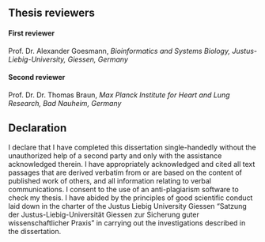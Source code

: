 ## Thesis reviewers {-}

#### First reviewer
Prof. Dr. Alexander Goesmann, *Bioinformatics and Systems Biology, Justus-Liebig-University, Giessen, Germany*

#### Second reviewer
Prof. Dr. Dr. Thomas Braun, *Max Planck Institute for Heart and Lung Research, Bad Nauheim, Germany*

## Declaration {-}

I declare that I have completed this dissertation single-handedly without the unauthorized help of a second party and only with the assistance acknowledged therein. I have appropriately acknowledged and cited all text passages that are derived verbatim from or are based on the content of published work of others, and all information relating to verbal communications. I consent to the use of an anti-plagiarism software to check my thesis. I have abided by the principles of good scientific conduct laid down in the charter of the Justus Liebig University Giessen "Satzung der Justus-Liebig-Universität Giessen zur Sicherung guter wissenschaftlicher Praxis" in carrying out the investigations described in the dissertation.

